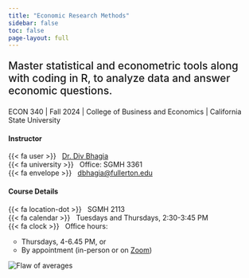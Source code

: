 ```yaml
---
title: "Economic Research Methods"
sidebar: false
toc: false
page-layout: full
---
```


::: {.grid .course-details}

::: {.g-col-12 .g-col-sm-12 .g-col-md-12 .g-col-lg-12}
<p style="font-size:1.5em; font-weight:500">
Master statistical and econometric tools along with coding in R, to analyze data and answer economic questions.
</p>

ECON 340 | Fall 2024 | College of Business and Economics | California State University
:::

::: {.g-col-12 .g-col-md-6 .g-col-lg-3}
#### Instructor
{{< fa user >}} &nbsp; [Dr. Div Bhagia](https://www.dbhagia.com) <br>
{{< fa university >}} &nbsp; Office: SGMH 3361 <br>
{{< fa envelope >}} &nbsp; [dbhagia@fullerton.edu](mailto:dbhagia@fullerton.edu) <br>
:::

::: {.g-col-12 .g-col-md-6 .g-col-lg-4}
#### Course Details
{{< fa location-dot >}} &nbsp; SGMH 2113 <br>
{{< fa calendar >}} &nbsp; Tuesdays and Thursdays, 2:30-3:45 PM <br>
{{< fa clock >}} &nbsp; Office hours: 
<ul style="margin-top: 0; margin-left: -1.5em;">
- Thursdays, 4-6.45 PM, or
- By appointment (in-person or on [Zoom](https://fullerton.zoom.us/j/81895171931))
</ul>
:::

::: {.g-col-12 .g-col-md-12 .g-col-lg-5}
<img src="/assets/flaw.jpg" alt="Flaw of averages" class = "responsive-image"/>
:::

:::




